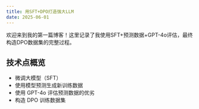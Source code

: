 ```yaml
---
title: 用SFT+DPO打造强大LLM
date: 2025-06-01
---
```


欢迎来到我的第一篇博客！这里记录了我使用SFT+预测数据+GPT-4o评估，最终构造DPO数据集的完整过程。

## 技术点概览

- 微调大模型（SFT）
- 使用模型预测生成新训练数据
- 使用 GPT-4o 评估预测数据的优劣
- 构造 DPO 训练数据集
